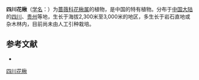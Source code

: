 {{Speciesbox
| name = 四川花楸
| status = 
| status_system = 
| image =
| genus = Sorbus
| species = setschwanensis
| authority = (Schneid.) Koehne in Sarg.
}}

'''四川花楸'''（[[学名|学名]]：{{lang|la|''Sorbus setschwanensis''}}）为[[蔷薇科|蔷薇科]][[花楸属|花楸属]]的植物，是中国的特有植物。分布于[[中国大陆|中国大陆]]的[[四川|四川]]、[[贵州|贵州]]等地，生长于海拔2,300米至3,000米的地区，多生长于岩石直地或杂木林内，目前尚未由人工引种栽培。

== 参考文献 ==
<div class="references-small">
* {{cite web| url =http://www.bioinfo.cn/db05/KmzwSpecies.php?action=view&id=19561| title =四川花楸| work =《中国高等植物数据库全库》| publisher =中国科学院微生物研究所| author =昆明植物研究所| accessdate =2009-02-25| deadurl =yes| archiveurl =https://web.archive.org/web/20160305040122/http://www.bioinfo.cn/db05/KmzwSpecies.php?action=view&id=19561| archivedate =2016-03-05}}
</div>
{{Taxonbar|from=Q10924912}}

[[Category:花楸属|四川花楸]]


{{植物小作品}}